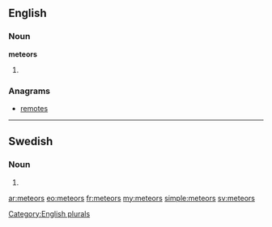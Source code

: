 ==English==

===Noun===
'''meteors'''

# {{plural of|[[meteor]]}}

===Anagrams===
* [[remotes#English|remotes]]

[[Category:English plurals]]


----

==Swedish==

===Noun===
{{infl|sv|noun form}}

# {{sv-noun-form-indef-gen|meteor}}

[[ar:meteors]]
[[eo:meteors]]
[[fr:meteors]]
[[my:meteors]]
[[simple:meteors]]
[[sv:meteors]]